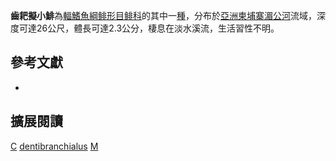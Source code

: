 {{Speciesbox 
| taxon = Minyclupeoides dentibranchialus
| status = LC
| status_system = IUCN3.1
| authority =  [[Roberts|Roberts]], 2008
| synonyms = 
}}
'''齒耙擬小鯡'''為[[輻鰭魚綱|輻鰭魚綱]][[鲱形目|鲱形目]][[鲱科|鲱科]]的其中一[[種|種]]，分布於[[亞洲|亞洲]][[柬埔寨|柬埔寨]][[湄公河|湄公河]]流域，深度可達26公尺，體長可達2.3公分，棲息在淡水溪流，生活習性不明。

== 參考文獻 ==
*{{FishBase_species|genus=Minyclupeoides|species=dentibranchialus|year=2015|month=10}}

== 擴展閱讀 ==
{{refbegin}}
{{wikispecies-inline|Minyclupeoides dentibranchialus|齒耙擬小鯡}}
{{refend}}
{{Taxonbar|from=Q6406022}}

[[Category:IUCN红色名录无危物种|C]]
[[Category:擬小鯡屬|dentibranchialus]]
[[Category:2008年描述的鱼类|M]]